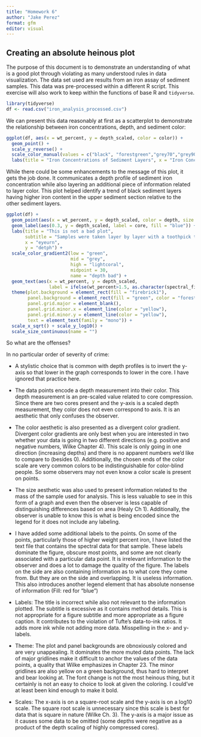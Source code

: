 ```yaml
---
title: "Homework 6"
author: "Jake Perez"
format: gfm
editor: visual
---
```


## Creating an absolute heinous plot

The purpose of this document is to demonstrate an understanding of what is a good plot through violating as many understood rules in data visualization. The data set used are results from an iron assay of sediment samples. This data was pre-processed within a different R script. This exercise will also work to keep within the functions of base R and `tidyverse`.

```r
library(tidyverse)
df <- read.csv("iron_analysis_processed.csv")
```

We can present this data reasonably at first as a scatterplot to demonstrate the relationship between iron concentrations, depth, and sediment color:

```r
ggplot(df, aes(x = wt_percent, y = depth_scaled, color = color)) +
  geom_point() + 
  scale_y_reverse() + 
  scale_color_manual(values = c("black", "forestgreen","grey70","grey90","white")) + 
  labs(title = "Iron Concentrations of Sediment Layers", x = "Iron Concentration (wt %)", y = "Depth (cmbs)")
```

While there could be some enhancements to the message of this plot, it gets the job done. It communicates a depth profile of sediment iron concentration while also layering an additional piece of information related to layer color. This plot helped identify a trend of black sediment layers having higher iron content in the upper sediment section relative to the other sediment layers.

```r
ggplot(df) +
  geom_point(aes(x = wt_percent, y = depth_scaled, color = depth, size = sample_mass)) + 
  geom_label(aes(0.3, y = depth_scaled, label = core, fill = "blue")) +
  labs(title = "This is not a bad plot", 
       subtitle = "Samples were taken layer by layer with a toothpick to collect a small amount of sediment from just that layer. The sediment was then transferred to an epitube for iron extraction at a later time", 
       x = "eyeurn", 
       y = "detph") + 
  scale_color_gradient2(low = "green", 
                        mid = "grey", 
                        high = "lightcoral", 
                        midpoint = 30,
                        name = "depth bad") + 
  geom_text(aes(x = wt_percent, y = depth_scaled, 
                label = ifelse(wt_percent>1.5, as.character(spectral_file),''))) +
  theme(plot.background = element_rect(fill = "firebrick1"), 
        panel.background = element_rect(fill = "green", color = "forestgreen"), 
        panel.grid.major = element_blank(), 
        panel.grid.minor.x = element_line(color = "yellow"), 
        panel.grid.minor.y = element_line(color = "yellow"), 
        text = element_text(family = "mono")) + 
  scale_x_sqrt() + scale_y_log10() +
  scale_size_continuous(name = "")

```

So what are the offenses?

In no particular order of severity of crime:

-   A stylistic choice that is common with depth profiles is to invert the y-axis so that lower in the graph corresponds to lower in the core. I have ignored that practice here.

-   The data points encode a depth measurement into their color. This depth measurement is an pre-scaled value related to core compression. Since there are two cores present and the y-axis is a scaled depth measurement, they color does not even correspond to axis. It is an aesthetic that only confuses the observer.

-   The color aesthetic is also presented as a divergent color gradient. Divergent color gradients are only best when you are interested in two whether your data is going in two different directions (e.g. positive and negative numbers, Wilke Chapter 4). This scale is only going in one direction (increasing depths) and there is no apparent numbers we'd like to compare to (besides 0). Additionally, the chosen ends of the color scale are very common colors to be indistinguishable for color-blind people. So some observers may not even know a color scale is present on points.

-   The size aesthetic was also used to present information related to the mass of the sample used for analysis. This is less valuable to see in this form of a graph and even then the observer is less capable of distinguishing differences based on area (Healy Ch 1). Additionally, the observer is unable to know this is what is being encoded since the legend for it does not include any labeling.

-   I have added some additional labels to the points. On some of the points, particularly those of higher weight percent iron, I have listed the text file that contains the spectral data for that sample. These labels dominate the figure, obscure most points, and some are not clearly associated with a particular data point. It is irrelevant information to the observer and does a lot to damage the quality of the figure. The labels on the side are also containing information as to what core they come from. But they are on the side and overlapping. It is useless information. This also introduces another legend element that has absolute nonsense of information (Fill: red for "blue")

-   Labels: The title is incorrect while also not relevant to the information plotted. The subtitle is excessive as it contains method details. This is not appropriate for a figure subtitle and more appropriate as a figure caption. It contributes to the violation of Tufte's data-to-ink ratios. It adds more ink while not adding more data. Misspelling in the x- and y-labels.

-   Theme: The plot and panel backgrounds are obnoxiously colored and are very unappealing. It dominates the more muted data points. The lack of major gridlines make it difficult to anchor the values of the data points, a quality that Wilke emphasizes in Chapter 23. The minor gridlines are also yellow on a green background, thus hard to interpret and bear looking at. The font change is not the most heinous thing, but it certainly is not an easy to choice to look at given the coloring. I could've at least been kind enough to make it bold.

-   Scales: The x-axis is on a square-root scale and the y-axis is on a log10 scale. The square root scale is unnecessary since this scale is best for data that is square in nature (Wilke Ch. 3). The y-axis is a major issue as it causes some data to be omitted (some depths were negative as a product of the depth scaling of highly compressed cores).
